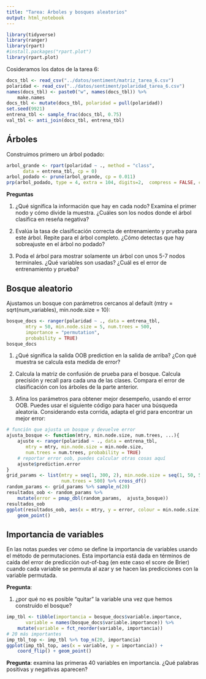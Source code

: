```yaml
---
title: "Tarea: Árboles y bosques aleatorios"
output: html_notebook
---
```


```r
library(tidyverse)
library(ranger)
library(rpart)
#install.packages("rpart.plot")
library(rpart.plot)
```

Cosideramos los datos de la tarea 6:

```r
docs_tbl <- read_csv("../datos/sentiment/matriz_tarea_6.csv")
polaridad <- read_csv("../datos/sentiment/polaridad_tarea_6.csv")
names(docs_tbl) <- paste0("w", names(docs_tbl)) %>% 
    make.names
docs_tbl <- mutate(docs_tbl, polaridad = pull(polaridad))
set.seed(9921)
entrena_tbl <- sample_frac(docs_tbl, 0.75)
val_tbl <- anti_join(docs_tbl, entrena_tbl)
```


## Árboles

Construimos primero un árbol podado:

```r
arbol_grande <- rpart(polaridad ~ ., method = "class",
      data = entrena_tbl, cp = 0)
arbol_podado <- prune(arbol_grande, cp = 0.011)
prp(arbol_podado, type = 4, extra = 104, digits=2,  compress = FALSE, cex = 1.2)
```


**Preguntas**

1. ¿Qué significa la información que hay en cada nodo? Examina el primer nodo y cómo
divide la muestra. ¿Cuáles son los nodos donde el árbol clasifica en reseña negativa?

2. Evalúa la tasa de clasificación correcta de  entrenamiento y prueba para este árbol. Repite para el árbol completo. ¿Cómo detectas que hay sobreajuste en el árbol no podado?

3. Poda el árbol para mostrar solamente un árbol con unos 5-7 nodos terminales. ¿Qué variables son usadas?  ¿Cuál es el error de entrenamiento y prueba?

## Bosque aleatorio

Ajustamos un bosque con parámetros cercanos al default (mtry = sqrt(num_variables),
min.node.size = 10):

```r
bosque_docs <- ranger(polaridad ~ ., data = entrena_tbl,
       mtry = 50, min.node.size = 5, num.trees = 500,
       importance = "permutation",
       probability = TRUE)
bosque_docs
```

1. ¿Qué significa la salida OOB prediction en la salida de arriba? ¿Con qué muestra se calcula esta medida de  error?

2. Calcula la matriz de confusión de prueba para el bosque. Calcula precisión y recall para cada una de las clases. Compara el error de clasificación con los árboles de la parte anterior.

3. Afina los parámetros para obtener mejor desempeño, usando el error OOB. Puedes
usar el siguiente código para hacer una búsqueda aleatoria. Considerando
esta corrida, adapta el grid para encontrar un mejor error:

```r
# función que ajusta un bosque y devuelve error
ajusta_bosque <- function(mtry, min.node.size, num.trees, ...){
    ajuste <- ranger(polaridad ~ ., data = entrena_tbl,
       mtry = mtry, min.node.size = min.node.size,
       num.trees = num.trees, probability = TRUE)
    # reportar error oob, puedes calcular otras cosas aquí
    ajuste$prediction.error
}
grid_params <- list(mtry = seq(1, 300, 2), min.node.size = seq(1, 50, 5), 
                    num.trees = 500) %>% cross_df()
random_params <- grid_params %>% sample_n(20)
resultados_oob <- random_params %>% 
    mutate(error = pmap_dbl(random_params,  ajusta_bosque))
resultados_oob
ggplot(resultados_oob, aes(x = mtry, y = error, colour = min.node.size)) +
    geom_point()
```


## Importancia de variables

En las notas puedes ver cómo se define la importancia de variables usando el método de permutaciones. Esta importancia está dada en términos de caída del error de predicción out-of-bag (en este caso el score de Brier) 
cuando cada variable se permuta al azar y se hacen las predicciones con
la variable permutada.

**Pregunta**: 

1. ¿por qué no es posible "quitar" la variable una vez que hemos construido el bosque?

```r
imp_tbl <- tibble(importancia = bosque_docs$variable.importance, 
       variable = names(bosque_docs$variable.importance)) %>% 
    mutate(variable = fct_reorder(variable, importancia))
# 20 más importantes
imp_tbl_top <- imp_tbl %>% top_n(20, importancia)
ggplot(imp_tbl_top, aes(x = variable, y = importancia)) +
    coord_flip() + geom_point()
```


**Pregunta**: examina las primeras 40 variables en importancia. ¿Qué palabras positivas y negativas aparecen?